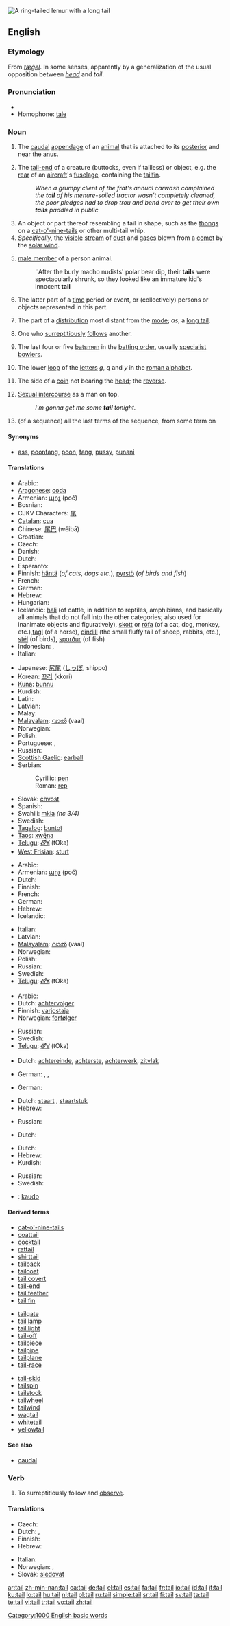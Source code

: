 [[Image:Ring_tailed_lemurs.jpg|thumb|A ring-tailed lemur with a long '''tail''']]
{{also|täil}}
==English==

===Etymology===
From {{etyl|ang}} ''[[tæġel]]''. In some senses, apparently by a generalization of the usual opposition between ''[[head]]'' and ''tail''.

===Pronunciation===
* {{audio|en-us-tail.ogg|Audio (US)}}
* Homophone: [[tale]]
*: {{rhymes|eɪl}}

===Noun===
{{en-noun}}

# {{anatomy}} The [[caudal]] [[appendage]] of an [[animal]] that is attached to its [[posterior]] and near the [[anus]].
# The [[tail-end]] of a creature (buttocks, even if tailless) or object, e.g. the [[rear]] of an [[aircraft]]'s [[fuselage]], containing the [[tailfin]].
#: ''When a grumpy client of the frat's annual carwash complained the '''tail''' of his menure-soiled tractor wasn't completely cleaned, the poor pledges had to drop trou and bend over to get their own '''tails''' paddled in public''
# An object or part thereof resembling a tail in shape, such as the [[thong]]s on a [[cat-o'-nine-tails]] or other multi-tail whip.
# ''Specifically,'' the [[visible]] [[stream]] of [[dust]] and [[gas]]es blown from a [[comet]] by the [[solar wind]].
# {{slang}} [[male member]] of a person animal.  
#: ''After the burly macho nudists' polar bear dip, their '''tails''' were spectacularly shrunk, so they looked like an immature kid's innocent '''tail''' 
# The latter part of a [[time]] period or event, or (collectively) persons or objects represented in this part.
# {{statistics}} The part of a [[distribution]] most distant from the [[mode]]; ''as'', a [[long tail]].
# One who [[surreptitious]]ly [[follow]]s another.
# {{Cricket}} The last four or five [[batsman|batsmen]] in the [[batting order]], usually [[specialist]] [[bowlers]].
# {{Typography}} The lower [[loop]] of the [[letter]]s ''g'', ''q'' and ''y'' in the [[roman alphabet]].
# {{especially|in plural}} The side of a [[coin]] not bearing the [[head]]; the [[reverse]].
# {{slang|uncountable}} [[sexual intercourse|Sexual intercourse]] as a man on top.
#: ''I'm gonna get me some '''tail''' tonight.''
# {{maths}} (of a sequence) all the last terms of the sequence, from some term on

====Synonyms====
* {{sense|slang, uncountable: sexual intercourse}} [[ass]], [[poontang]], [[poon]], [[tang]], [[pussy]], [[punani]]

====Translations====
{{trans-top|tail of animal}}
* Arabic: {{Arab|[[ذنب]]}} {{IPAchar|(ðánab)}} {{m}}
* [[Aragonese]]: [[coda]] {{f}}
* Armenian: [[պոչ]] (poč)
* Bosnian: {{t-|bs|rep|m}}
* CJKV Characters: [[尾]]
* [[Catalan]]: [[cua]] {{f}}
* Chinese: [[尾巴]] (wěibā)
* Croatian: {{t-|hr|rep|m}}
* Czech: {{t-|cs|ocas|m}}
* Danish: {{t-|da|hale|c}}
* Dutch: {{t+|nl|staart|m}}
* Esperanto: {{t-|eo|vosto|xs=Esperanto}}
* Finnish: [[häntä]] (''of cats, dogs etc.''), [[pyrstö]] (''of birds and fish'')
* French: {{t+|fr|queue|f}}
* German: {{t+|de|Schwanz|m}}
* Hebrew: {{he-translation|זנב|zanáv}} {{m}}
* Hungarian: {{t+|hu|farok}}
* Icelandic: [[hali]] {{m}} (of cattle, in addition to reptiles, amphibians, and basically all animals that do not fall into the other categories; also used for inanimate objects and figuratively), [[skott]] {{n}} or [[rófa]] {{f}} (of a cat, dog, monkey, etc.),[[tagl]] (of a horse), [[dindill]] {{m}} (the small fluffy tail of sheep, rabbits, etc.), [[stél]] {{n}} (of birds), [[sporður]] {{m}} (of fish)
* Indonesian: {{t+|id|ekor|xs=Indonesian}}, {{t+|id|buntut|xs=Indonesian}}
* Italian: {{t+|it|coda|f}}
{{trans-mid}}
* Japanese: [[尻尾]] ([[しっぽ]], shippo)
* Korean: [[꼬리]] (kkori)
* [[Kuna]]: [[bunnu]]
* Kurdish: {{ku-Arab|[[کلک]]}}
* Latin: {{t-|la|cauda}}
* Latvian: {{t-|lv|aste|f|xs=Latvian}}
* Malay: {{t+|ms|ekor|xs=Malay}}
* [[Malayalam]]: [[വാല്‍]] (vaal)
* Norwegian: {{t+|no|hale|m}}
* Polish: {{t+|pl|ogon|m}}
* Portuguese: {{t+|pt|rabo|m}}, {{t+|pt|cauda|f}}
* Russian: {{t+|ru|хвост|m|tr=xvost|sc=Cyrl}}
* [[Scottish Gaelic]]: [[earball]] {{m}}
* Serbian:
*: Cyrillic: [[реп#Serbian|реп]] {{m}}
*: Roman: [[rep#Serbian|rep]] {{m}}
* Slovak: [[chvost]] {{m}}
* Spanish: {{t+|es|cola|f}}
* Swahili: [[mkia]] ''(nc 3/4)''
* Swedish: {{t+|sv|svans|c}}
* [[Tagalog]]: [[buntot]] {{n}}
* [[Taos]]: [[xwę́na]]
* [[Telugu]]: [[తోక]] (tOka)
* [[West Frisian]]: [[sturt]]
{{trans-bottom}}

{{trans-top|comet tail}}
* Arabic: {{Arab|[[ذنب]]}} {{IPAchar|(ðánab)}} {{m}}
* Armenian: [[պոչ]] (poč)
* Dutch: {{t+|nl|staart|m}}
* Finnish: {{t+|fi|pyrstö}}
* French: {{t+|fr|queue|f}}
* German: {{t+|de|Schweif|m}}
* Hebrew: {{he-translation|שובל|shovál}} {{m}}
* Icelandic: {{t+|is|hali|m}}
{{trans-mid}}
* Italian: {{t+|it|chioma|f}}
* Latvian: {{t-|lv|aste|f|xs=Latvian}}
* [[Malayalam]]: [[വാല്‍]] (vaal)
* Norwegian: {{t+|no|hale|m}}
* Polish: {{t+|pl|ogon|m}}
* Russian: {{t+|ru|хвост|m|tr=xvost|sc=Cyrl}}
* Swedish: {{t+|sv|svans|c}}
* [[Telugu]]: [[తోక]] (tOka)
{{trans-bottom}}

{{trans-top|surreptitious follower}}
* Arabic: {{Arab|[[ذنب]]}} {{IPAchar|(ðánab)}} {{m}}
* Dutch: [[achtervolger]] {{m}}
* Finnish: [[varjostaja]]
* Norwegian: [[forfølger]] {{m}}
{{trans-mid}}
* Russian: {{t+|ru|хвост|m|tr=xvost|sc=Cyrl}}
* Swedish: {{t+|sv|förföljare|c}}
* [[Telugu]]: [[తోక]] (tOka)
{{trans-bottom}}

{{trans-top|cricket term}}
{{trans-mid}}
{{trans-bottom}}

{{trans-top|buttocks}}
* Dutch: [[achtereinde]], [[achterste]], [[achterwerk]], [[zitvlak]] {{n}}
{{trans-mid}}
* German: {{t+|de|Hintern}}, {{t-|de|Hinterteil}}, {{t+|de|Gesäß}}
{{trans-bottom}}

{{trans-top|slang for the phallus}}
* German: {{t+|de|Schwanz|m}}
{{trans-mid}}
{{trans-bottom}}

{{trans-top|the rear of an aircraft's fuselage, containing the tailfin}}
* Dutch: [[staart]] {{m}}, [[staartstuk]] {{n}}
* Hebrew: {{he-translation|זנב|zanáv}} {{m}}
{{trans-mid}}
* Russian: {{t+|ru|хвост|m|tr=xvost|sc=Cyrl}}
{{trans-bottom}}

{{trans-top|(typography) The lower loop of the letters g, q and y of the roman alphabet}}
* Dutch: {{t+|nl|staart|m}}
{{trans-mid}}
{{trans-bottom}}

{{trans-top|The side of a coin not bearing the head}}
* Dutch: {{t+|nl|munt}}
* Hebrew: {{he-translation|פלי|páli}} {{m}}
* Kurdish: {{ku-Arab|[[خه‌ت]]}}
{{trans-mid}}
* Russian: {{t+|ru|решка|f|tr=réška|sc=Cyrl}}
* Swedish: {{t+|sv|klave}}
{{trans-bottom}}

{{checktrans}}
* {{ttbc|Ido}}: [[kaudo]]

====Derived terms====
{{top3}}
* [[cat-o'-nine-tails]]
* [[coattail]]
* [[cocktail]]
* [[rattail]]
* [[shirttail]]
* [[tailback]]
* [[tailcoat]]
* [[tail covert]]
* [[tail-end]]
* [[tail feather]]
* [[tail fin]]
{{mid3}}
* [[tailgate]]
* [[tail lamp]]
* [[tail light]]
* [[tail-off]]
* [[tailpiece]]
* [[tailpipe]]
* [[tailplane]]
* [[tail-race]]
{{mid3}}
* [[tail-skid]]
* [[tailspin]]
* [[tailstock]]
* [[tailwheel]]
* [[tailwind]]
* [[wagtail]]
* [[whitetail]]
* [[yellowtail]]
{{bottom3}}

====See also====
* [[caudal]]

===Verb===
{{en-verb}}

# {{transitive}} To surreptitiously follow and [[observe]].

====Translations====
{{trans-top|to tail}}
* Czech: {{t|cs|sledovat}}
* Dutch: {{t-|nl|schaduwen}}, {{t-|nl|beschatten}}
* Finnish: {{t-|fi|varjostaa}}
* Hebrew: {{he-translation|זינב|zinév}}
{{trans-mid}}
* Italian: {{t|it|pedinare}}
* Norwegian: {{t+|no|forfølge}}, {{t+|no|skygge}}
* Slovak: [[sledovať]]
{{trans-bottom}}

[[Category:1000 English basic words]]

[[ar:tail]]
[[zh-min-nan:tail]]
[[ca:tail]]
[[de:tail]]
[[el:tail]]
[[es:tail]]
[[fa:tail]]
[[fr:tail]]
[[io:tail]]
[[id:tail]]
[[it:tail]]
[[ku:tail]]
[[lo:tail]]
[[hu:tail]]
[[nl:tail]]
[[pl:tail]]
[[ru:tail]]
[[simple:tail]]
[[sr:tail]]
[[fi:tail]]
[[sv:tail]]
[[ta:tail]]
[[te:tail]]
[[vi:tail]]
[[tr:tail]]
[[vo:tail]]
[[zh:tail]]